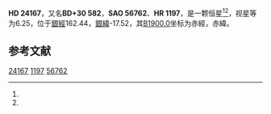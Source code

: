 {{Starbox begin
| name = HD 24167
}}
{{Starbox observe
| epoch = [[J2000.0|J2000.0]]
| constell = {{星座名待查}}<ref name=SIMBAD>{{cite web
 | url=http://simbad.u-strasbg.fr/simbad/sim-id?Ident=HR+1197
 | title=Pulsating variable Star
 | publisher=Centre de Données astronomiques de Strasbourg
 | work=SIMBAD
 | accessdate=2012-07-13
 | archive-date=2016-03-18
 | archive-url=https://web.archive.org/web/20160318183538/http://simbad.u-strasbg.fr/simbad/sim-id?Ident=HR+1197
 | dead-url=no
 }}</ref><ref name=DATA>{{cite web
 | url=http://vizier.u-strasbg.fr/viz-bin/VizieR-5?-out.add=.&-source=5050&-corr=PK=HR&-out.max=9999&HR=1197
 | title=VizieR Detailed Page
 | accessdate=2012-07-13
 | archive-date=2016-03-04
 | archive-url=https://web.archive.org/web/20160304235339/http://vizier.u-strasbg.fr/viz-bin/VizieR-5?-out.add=.&-source=5050&-corr=PK=HR&-out.max=9999&HR=1197
 | dead-url=no
 }}</ref>
| 星官 = 
| ra = {{RA|3|52|4.3}}<ref name=SIMBAD /><ref name=DATA />
| dec = {{DEC|+31|10|6}}<ref name=SIMBAD /><ref name=DATA />
| appmag_v = 6.25<ref name=SIMBAD /><ref name=DATA />
}}
{{Starbox character
| class = A5V<ref name=SIMBAD /><ref name=DATA />
| b-v = 0.2<ref name=SIMBAD /><ref name=DATA />
| u-b = 0.14<ref name=SIMBAD /><ref name=DATA />
| r-i = <ref name=SIMBAD /><ref name=DATA />
| variable = 
}}
{{Starbox astrometry
| radial_v = 0.14
| prop_mo_ra = -38
| parallax = 
| p_error = 
}}
{{Starbox catalog
| names =BD+30 582，[[SAO星表|SAO]] 56762，[[HD星表|HD]] 24167，[[HR星表|HR]] 1197}}
{{Starbox reference |Simbad=HR+1197}}
{{Starbox end}}

'''HD 24167'''，又名'''BD+30 582'''，'''SAO 56762'''、'''HR 1197'''，是一颗恒星<ref name=SIMBAD /><ref name=DATA />，视星等为6.25，位于[[銀道座標系|銀經]]162.44，[[銀道座標系|銀緯]]-17.52，其[[B1900.0|B1900.0]]坐标为赤經{{RA|3|45|49.6}}，赤緯{{DEC|+30|-17.52|6}}。

== 参考文献 ==
{{reflist}}

{{star-stub}}

[[Category:HD和HDE天體|24167]]
[[Category:HR天體|1197]]
[[Category:SAO天體|56762]]